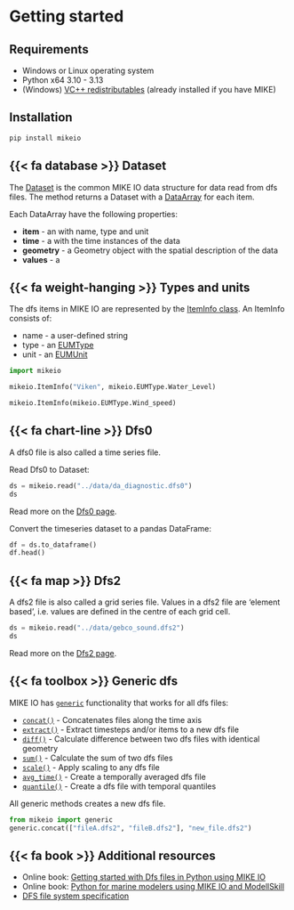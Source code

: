 # Getting started

## Requirements

* Windows or Linux operating system
* Python x64 3.10 - 3.13
* (Windows) [VC++ redistributables](https://support.microsoft.com/en-us/help/2977003/the-latest-supported-visual-c-downloads>) (already installed if you have MIKE)

## Installation

```bash
pip install mikeio
```

## {{< fa database >}} Dataset
The [Dataset](dataset.qmd) is the common MIKE IO data structure for data read from dfs files. 
The  [](`mikeio.read`) method returns a Dataset with a [DataArray](dataarray.qmd) for each item.

Each DataArray have the following properties:

* **item** - an  [](`mikeio.ItemInfo`) with name, type and unit
* **time** - a [](`pandas.DatetimeIndex`) with the time instances of the data
* **geometry** - a Geometry object with the spatial description of the data
* **values** - a [](`numpy.ndarray`)

## {{< fa weight-hanging >}} Types and units

The dfs items in MIKE IO are represented by the [ItemInfo class](`mikeio.ItemInfo`).
An ItemInfo consists of:

* name - a user-defined string 
* type - an [EUMType](`mikeio.EUMType`) 
* unit - an [EUMUnit](`mikeio.EUMUnit`)

```python
import mikeio

mikeio.ItemInfo("Viken", mikeio.EUMType.Water_Level)
```

```python
mikeio.ItemInfo(mikeio.EUMType.Wind_speed)
```

## {{< fa chart-line >}} Dfs0
A dfs0 file is also called a time series file. 

Read Dfs0 to Dataset:

```python
ds = mikeio.read("../data/da_diagnostic.dfs0")
ds
```

Read more on the [Dfs0 page](dfs0.qmd).

Convert the timeseries dataset to a pandas DataFrame:

```python
df = ds.to_dataframe()
df.head()
```


## {{< fa map >}} Dfs2

A dfs2 file is also called a grid series file. Values in a dfs2 file are ‘element based’, i.e. values are defined in the centre of each grid cell. 

```python
ds = mikeio.read("../data/gebco_sound.dfs2")
ds
```

Read more on the [Dfs2 page](dfs2.qmd).


## {{< fa toolbox >}} Generic dfs
MIKE IO has [`generic`](generic.qmd) functionality that works for all dfs files: 

* [`concat()`](`mikeio.generic.concat`) - Concatenates files along the time axis
* [`extract()`](`mikeio.generic.extract`) - Extract timesteps and/or items to a new dfs file
* [`diff()`](`mikeio.generic.diff`) - Calculate difference between two dfs files with identical geometry
* [`sum()`](`mikeio.generic.sum`) - Calculate the sum of two dfs files
* [`scale()`](`mikeio.generic.scale`) - Apply scaling to any dfs file
* [`avg_time()`](`mikeio.generic.avg_time`) - Create a temporally averaged dfs file
* [`quantile()`](`mikeio.generic.quantile`) - Create a dfs file with temporal quantiles

All generic methods creates a new dfs file.

```python
from mikeio import generic
generic.concat(["fileA.dfs2", "fileB.dfs2"], "new_file.dfs2")
```

## {{< fa book >}} Additional resources

* Online book: [Getting started with Dfs files in Python using MIKE IO](https://dhi.github.io/getting-started-with-mikeio)
* Online book: [Python for marine modelers using MIKE IO and ModellSkill](https://dhi.github.io/book-learn-mikeio-modelskill)
* [DFS file system specification](https://docs.mikepoweredbydhi.com/core_libraries/dfs/dfs-file-system)